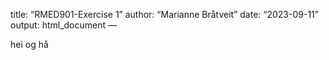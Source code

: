 title: "RMED901-Exercise 1"
author: "Marianne Bråtveit"
date: "2023-09-11"
output: html_document
---

hei og hå